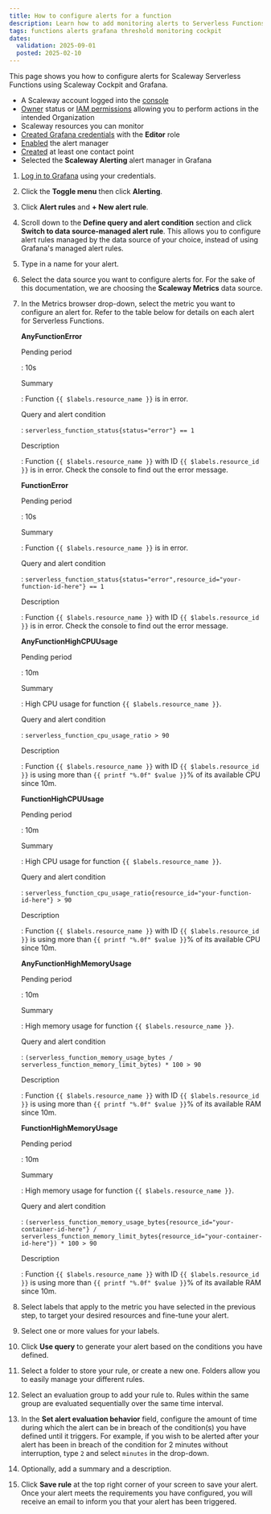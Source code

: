 ```yaml
---
title: How to configure alerts for a function
description: Learn how to add monitoring alerts to Serverless Functions with Scaleway.
tags: functions alerts grafana threshold monitoring cockpit
dates:
  validation: 2025-09-01
  posted: 2025-02-10
---
```



This page shows you how to configure alerts for Scaleway Serverless Functions using Scaleway Cockpit and Grafana.

<Requirements />

  - A Scaleway account logged into the [console](https://account.scaleway.com/?service=elements)
  - [Owner](/iam/concepts/#owner) status or [IAM permissions](/iam/concepts/#permission) allowing you to perform actions in the intended Organization
  - Scaleway resources you can monitor
  - [Created Grafana credentials](/cockpit/how-to/retrieve-grafana-credentials/) with the **Editor** role
  - [Enabled](/cockpit/how-to/enable-alert-manager/) the alert manager
  - [Created](/cockpit/how-to/add-contact-points/) at least one contact point
  - Selected the **Scaleway Alerting** alert manager in Grafana

1. [Log in to Grafana](/cockpit/how-to/access-grafana-and-managed-dashboards/) using your credentials.
2. Click the **Toggle menu** then click **Alerting**.
3. Click **Alert rules** and **+ New alert rule**.
4. Scroll down to the **Define query and alert condition** section and click **Switch to data source-managed alert rule**.
    <Message type="important">
     This allows you to configure alert rules managed by the data source of your choice, instead of using Grafana's managed alert rules.
    </Message>

5. Type in a name for your alert.
6. Select the data source you want to configure alerts for. For the sake of this documentation, we are choosing the **Scaleway Metrics** data source.
7. In the Metrics browser drop-down, select the metric you want to configure an alert for. Refer to the table below for details on each alert for Serverless Functions.
 
    **AnyFunctionError**

    Pending period

    : 10s

    Summary

    : Function `{{ $labels.resource_name }}` is in error.

    Query and alert condition

    : `serverless_function_status{status="error"} == 1`

    Description

    : Function `{{ $labels.resource_name }}` with ID `{{ $labels.resource_id }}` is in error. Check the console to find out the error message.

    **FunctionError**

    Pending period

    : 10s

    Summary

    : Function `{{ $labels.resource_name }}` is in error.

    Query and alert condition

    : `serverless_function_status{status="error",resource_id="your-function-id-here"} == 1`

    Description

    : Function `{{ $labels.resource_name }}` with ID `{{ $labels.resource_id }}` is in error. Check the console to find out the error message.

    **AnyFunctionHighCPUUsage**

    Pending period

    : 10m

    Summary

    : High CPU usage for function `{{ $labels.resource_name }}`.

    Query and alert condition

    : `serverless_function_cpu_usage_ratio > 90`

    Description

    : Function `{{ $labels.resource_name }}` with ID `{{ $labels.resource_id }}` is using more than `{{ printf "%.0f" $value }}`% of its available CPU since 10m.

    **FunctionHighCPUUsage**

    Pending period

    : 10m

    Summary

    : High CPU usage for function `{{ $labels.resource_name }}`.

    Query and alert condition

    : `serverless_function_cpu_usage_ratio{resource_id="your-function-id-here"} > 90`

    Description

    : Function `{{ $labels.resource_name }}` with ID `{{ $labels.resource_id }}` is using more than `{{ printf "%.0f" $value }}`% of its available CPU since 10m.

    **AnyFunctionHighMemoryUsage**

    Pending period

    : 10m

    Summary

    : High memory usage for function `{{ $labels.resource_name }}`.

    Query and alert condition

    : `(serverless_function_memory_usage_bytes / serverless_function_memory_limit_bytes) * 100 > 90`

    Description

    : Function `{{ $labels.resource_name }}` with ID `{{ $labels.resource_id }}` is using more than `{{ printf "%.0f" $value }}`% of its available RAM since 10m.

    **FunctionHighMemoryUsage**

    Pending period

    : 10m

    Summary

    : High memory usage for function `{{ $labels.resource_name }}`.

    Query and alert condition

    : `(serverless_function_memory_usage_bytes{resource_id="your-container-id-here"} / serverless_function_memory_limit_bytes{resource_id="your-container-id-here"}) * 100 > 90`

    Description

    : Function `{{ $labels.resource_name }}` with ID `{{ $labels.resource_id }}` is using more than `{{ printf "%.0f" $value }}`% of its available RAM since 10m.

8. Select labels that apply to the metric you have selected in the previous step, to target your desired resources and fine-tune your alert.
9. Select one or more values for your labels.
10. Click **Use query** to generate your alert based on the conditions you have defined.
11. Select a folder to store your rule, or create a new one. Folders allow you to easily manage your different rules.
12. Select an evaluation group to add your rule to. Rules within the same group are evaluated sequentially over the same time interval.
13. In the **Set alert evaluation behavior** field, configure the amount of time during which the alert can be in breach of the condition(s) you have defined until it triggers.
    <Message type="note">
     For example, if you wish to be alerted after your alert has been in breach of the condition for 2 minutes without interruption, type `2` and select `minutes` in the drop-down.
    </Message>
14. Optionally, add a summary and a description.
15. Click **Save rule** at the top right corner of your screen to save your alert. Once your alert meets the requirements you have configured, you will receive an email to inform you that your alert has been triggered.
